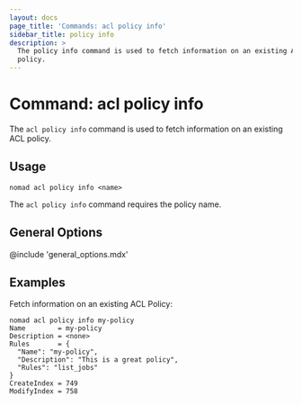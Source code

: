 ```yaml
---
layout: docs
page_title: 'Commands: acl policy info'
sidebar_title: policy info
description: >
  The policy info command is used to fetch information on an existing ACL
  policy.
---
```


# Command: acl policy info

The `acl policy info` command is used to fetch information on an existing ACL
policy.

## Usage

```plaintext
nomad acl policy info <name>
```

The `acl policy info` command requires the policy name.

## General Options

@include 'general_options.mdx'

## Examples

Fetch information on an existing ACL Policy:

```shell-session
nomad acl policy info my-policy
Name        = my-policy
Description = <none>
Rules       = {
  "Name": "my-policy",
  "Description": "This is a great policy",
  "Rules": "list_jobs"
}
CreateIndex = 749
ModifyIndex = 758
```
